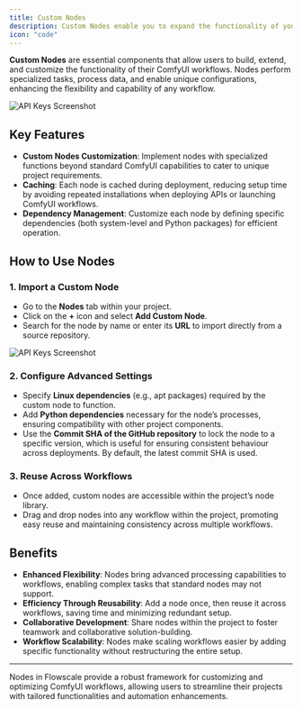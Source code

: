 ```yaml
---
title: Custom Nodes
description: Custom Nodes enable you to expand the functionality of your ComfyUI workflows in Flowscale
icon: "code"
---
```


**Custom Nodes** are essential components that allow users to build, extend, and customize the functionality of their ComfyUI workflows. Nodes perform specialized tasks, process data, and enable unique configurations, enhancing the flexibility and capability of any workflow.

<img src="https://flowscale-prod.s3.us-east-1.amazonaws.com/docs/Screenshot+2024-11-05+144332.png" alt="API Keys Screenshot"/>

## Key Features

- **Custom Nodes Customization**: Implement nodes with specialized functions beyond standard ComfyUI capabilities to cater to unique project requirements.
- **Caching**: Each node is cached during deployment, reducing setup time by avoiding repeated installations when deploying APIs or launching ComfyUI workflows.
- **Dependency Management**: Customize each node by defining specific dependencies (both system-level and Python packages) for efficient operation.

## How to Use Nodes

### 1. Import a Custom Node

- Go to the **Nodes** tab within your project.
- Click on the **+** icon and select **Add Custom Node**.
- Search for the node by name or enter its **URL** to import directly from a source repository.

<img src="https://flowscale-prod.s3.us-east-1.amazonaws.com/docs/Screenshot+2024-11-05+181620.png" alt="API Keys Screenshot"/>

### 2. Configure Advanced Settings

- Specify **Linux dependencies** (e.g., apt packages) required by the custom node to function.
- Add **Python dependencies** necessary for the node’s processes, ensuring compatibility with other project components.
- Use the **Commit SHA of the GitHub repository** to lock the node to a specific version, which is useful for ensuring consistent behaviour across deployments. By default, the latest commit SHA is used.

### 3. Reuse Across Workflows

- Once added, custom nodes are accessible within the project’s node library.
- Drag and drop nodes into any workflow within the project, promoting easy reuse and maintaining consistency across multiple workflows.

## Benefits

- **Enhanced Flexibility**: Nodes bring advanced processing capabilities to workflows, enabling complex tasks that standard nodes may not support.
- **Efficiency Through Reusability**: Add a node once, then reuse it across workflows, saving time and minimizing redundant setup.
- **Collaborative Development**: Share nodes within the project to foster teamwork and collaborative solution-building.
- **Workflow Scalability**: Nodes make scaling workflows easier by adding specific functionality without restructuring the entire setup.

---

Nodes in Flowscale provide a robust framework for customizing and optimizing ComfyUI workflows, allowing users to streamline their projects with tailored functionalities and automation enhancements.
